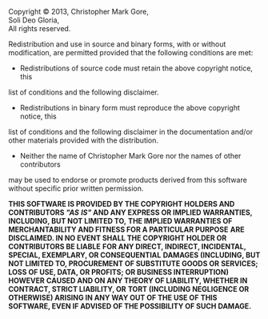 Copyright &copy; 2013, Christopher Mark Gore,<br/>
Soli Deo Gloria,<br/>
All rights reserved.

Redistribution and use in source and binary forms, with or without
modification, are permitted provided that the following conditions are met:

* Redistributions of source code must retain the above copyright notice, this
list of conditions and the following disclaimer.

* Redistributions in binary form must reproduce the above copyright notice, this
list of conditions and the following disclaimer in the documentation and/or
other materials provided with the distribution.

* Neither the name of Christopher Mark Gore nor the names of other contributors
may be used to endorse or promote products derived from this software without
specific prior written permission.

'''THIS SOFTWARE IS PROVIDED BY THE COPYRIGHT HOLDERS AND CONTRIBUTORS <i>"AS'''
'''IS"</i> AND ANY EXPRESS OR IMPLIED WARRANTIES, INCLUDING, BUT NOT LIMITED TO,'''
'''THE IMPLIED WARRANTIES OF MERCHANTABILITY AND FITNESS FOR A PARTICULAR PURPOSE'''
'''ARE DISCLAIMED. IN NO EVENT SHALL THE COPYRIGHT HOLDER OR CONTRIBUTORS BE LIABLE'''
'''FOR ANY DIRECT, INDIRECT, INCIDENTAL, SPECIAL, EXEMPLARY, OR CONSEQUENTIAL'''
'''DAMAGES (INCLUDING, BUT NOT LIMITED TO, PROCUREMENT OF SUBSTITUTE GOODS OR'''
'''SERVICES; LOSS OF USE, DATA, OR PROFITS; OR BUSINESS INTERRUPTION) HOWEVER'''
'''CAUSED AND ON ANY THEORY OF LIABILITY, WHETHER IN CONTRACT, STRICT LIABILITY, OR'''
'''TORT (INCLUDING NEGLIGENCE OR OTHERWISE) ARISING IN ANY WAY OUT OF THE USE OF'''
'''THIS SOFTWARE, EVEN IF ADVISED OF THE POSSIBILITY OF SUCH DAMAGE.'''
